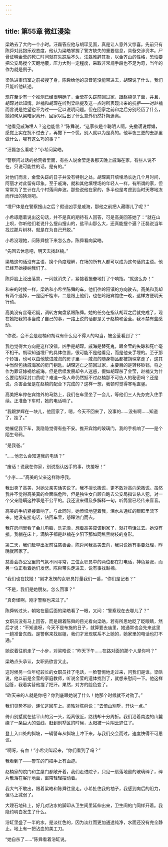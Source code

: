 ```yaml
---
---
---
```

title: 第55章 微红浸染
---




梁皓去了大约一个小时。汪磊答应他与胡琛见面，真是让人意外又惊喜。先前只有陈舜对此抱乐观态度，他认为梁皓掌握了警方缺失的重要信息，具备交涉资本。尸骨证明金莹的死亡时间就在失踪后不久，汪磊难辞其咎，以金齐山的性格，恐怕要把公安局搅个天翻地覆，压力大到一定程度，采取非常规手段也不足为奇，当年的作为就是例子。

梁皓进审讯室之前被搜了身，陈舜给他的录音笔没能带进去，胡琛说了什么，我们只能听他转述。

现在至少有一个推测已经很明确了，金莹在失踪前回过家，跟赵楠见了面，并且，胡琛对此知情。赵楠和胡琛在听到梁皓提及这一点时所表现出来的抗拒——对赵楠而言说是绝望也不为过——足以说明问题。但在回家之前和之后分别经历了什么，她如何从梁皓家离开、回家以后出了什么意外仍然扑朔迷离。

“他看见戚海埋人？这也能信？”陈舜说，“这家伙是个聪明人啊，先撒谎说嫖娼，感觉上实在抗不过去了，再撒下一个慌，别人就以为是真的。他半夜三更的去那里做什么，哪有这么巧的事？”

“汪磊怎么看呢？”小希问梁皓。

“警察问过话的拾荒者里面，有些人说金莹走丢那天晚上戚海在家，有些人说不在，只说可能性的话，是有的。”

对他们而言，金莹失踪的日子并没有特别之处。胡琛离开填埋场长达几个月时间，阿丽才对此留有印象。至于戚海，就和其他填埋场的年轻人一样，有所谓的家，但常常为了生计在几个村落间奔波。那些说他在家的，多半也是考虑到当时天寒地冻而作出的猜测吧。

“埋尸体是在警察搜山之后？假设凶手是戚海，那他之前把人藏哪儿了呢？”

小希琢磨着说出这句话，并不是真的期待有人回答，可是高美回答她了：“就在山上呗，你听他们老说什么搜山搜山的，盐平山那么大，还真能搜个遍？汪磊说当年找过那片树林，就是在为自己开脱。”

小希没理她，问陈舜接下来怎么办。陈舜看向梁皓。

“先回去休息吧，明天去找赵楠。”

梁皓这句话没有主语，换个角度理解，在场的所有人都可以成为这句话的主语。他已经开始接纳我们了。

陈舜脸上泛出落寞，一闪就消失了，紧接着振奋地打了个响指。“就这么办！”

和来的时候一样，梁皓和小希坐陈舜的车，他们往岭阳镇的方向驶去。高美和我却有两个选择，一是回千桂市，二是跟上他们，也在岭阳宾馆住一晚，这样方便明天行动。

高美没有丝毫迟疑，调转方向盘紧跟陈舜。她的任务在指认胡琛之后就完成了，现在她把我的事当成了自己的事，一路上说的话都是关于赵楠和金莹。我不禁有些感动。

“你说，会不会是赵楠和胡琛有什么见不得人的勾当，被金莹看到了？”

我也觉得大方向是这样没错，凶手是胡琛。戚海是替死鬼，跟金莹的失踪和死亡毫不相干。胡琛知道埋尸的具体位置，很可能不是他看见，而是他亲手埋的。至于那个铃铛，也可以由他放进戚海的房子里——戚海的随身物品都被胡琛拿走了，这其中当然包括戚海家的房门钥匙。胡琛逃亡之前回过家，主要目的是转移铃铛，将之作为罪证嫁祸给戚海。但是后续发展却令人迷惑，假如胡琛杀了金莹，赵楠又为什么要给胡琛封口费呢？难道一条人命仍然抵不过赵楠那不可告人的秘密吗？还是说，杀害金莹是在赵楠的配合下完成的？这样一想，我顿时觉得寒毛直竖。

高美把车停在宾馆外的马路上，我们在车里坐了一会儿，等他们三人先办完入住手续。正准备下车时，她的电话响了。

“我跟梦辉在一块儿，他回家了，嗯，今天不回来了，没事的……没有啊……知道了，挂了。”

她催促我下车，我隐隐觉得有些不安。推开宾馆的玻璃门，我的手机响了——是个陌生号码。

“是我爸。”

“……他怎么会知道我的电话？”

“废话！说我在你家，别说指认凶手的事，快接呀！”

“小李……”高美的父亲这样称呼我。

我出卖了高美，对她父亲实话实说了。我不擅长撒谎，更不敢对高向荣撒谎。虽然我并不觉得高美真的会面临危险，但是独生女自顾自跑去公安局指认杀人犯，对一个父亲隐瞒这种事是不公平的。我还没来得及多解释一句，听筒里已经传来盲音。

高美的手机紧接着响了。与此同时，她愤恨地望着我，泪水从通红的眼眶里流下来。她没有接电话，钻回车里，怒踩油门而去。

我在房间里看了会儿电脑，洗完澡，想着高美应该到家了，就打电话过去。她没有接。我躺在床上，满脑子都是赵楠在夕阳下那如同焦黑树枝的身形。

第二天，我们赶早出发前往慈善会，陈舜问我高美去向，我只说她有事要处理，昨晚就回家了。

慈善会办公室里的气氛不同寻常，三位女职员中的两位都在打电话，神色紧张，而另一位正看着她们发愣。陈舜带头走进去，说有事找赵楠。

“我们也在找她！”刚才发愣的女职员打量我们一番，“你们是记者？”

“不是，我们是她朋友。怎么回事？”

“真奇怪啊，刚才警察也来过了。”

陈舜转过头，朝站在最后面的梁皓看了一眼，又问：“警察现在去哪儿了？”

女职员没有马上回答，而是跟着陈舜的目光看向梁皓，若有所思地眨了眨眼睛，然后才说：“不知道呀，今天不是布施的日子，就算要去庙里，她通常也会先来这里一趟准备东西。是警察来找赵姐，我们才发现联系不上她的，她家里的电话也打不通。”

她说着往前走了一小步，对梁皓说：“昨天下午……在路对面的那个人是你吗？”

梁皓点头承认，女职员欲言又止。

这时候另一位年纪较长的女职员挂了电话，一脸警惕地走过来，问我们是谁。梁皓说，他以前是金莹的家庭教师，听说金莹的遗体找到了，就想来慰问一下。他这样回答，我着实替他捏了把汗。果然，对方的脸色变了。

“昨天来的人就是你吧？你到底跟她说了什么！她那个时候就不对劲了。”

我们见势不妙，连忙逃回车上。梁皓对陈舜说：“去倚山别墅，开快一点。”

倚山别墅就在盐平山的另一头，距离很近，路线却十分周折。我们沿着南边的山麓绕了一条巨大的弧线，赶到别墅区的时候，太阳被一片阴云遮住了。

登上入口处的斜坡，一辆警车从斜坡上冲下来，与我们交会而过，速度快得不可思议。

“啊呀，有血！”小希尖叫起来，“你们看到了吗？”

我看到了——警车的门把手上有血迹。

赵楠家的院门和主屋门都敞开着，我们走进院子，只见一扇落地窗的玻璃碎了，碎片散落在客厅地面，窗帘轻轻摆动着。

我大气不敢出，跟着梁皓和陈舜往里走。小希扯住我的袖子，我感到向后的阻力，但马上减弱了。

大理石地砖上，好几对沾水的脚印从卫生间里延伸出来，卫生间的门同样开着。我隐约明白发生了什么。

浴缸里盛了一半的水，是淡红色的，因为淡红而更加通透纯净，水面还没有完全静止。地上有一把沾血的美工刀。

“她自杀了……”陈舜看着浴缸说。